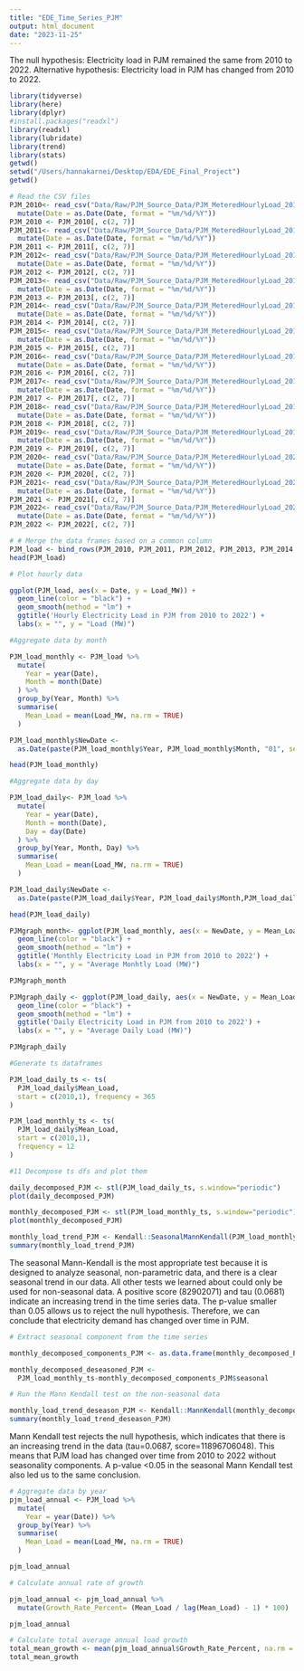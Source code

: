 ```yaml
---
title: "EDE_Time_Series_PJM"
output: html_document
date: "2023-11-25"
---
```


The null hypothesis: Electricity load in PJM remained the same from 2010 to 2022. 
Alternative hypothesis: Electricity load in PJM has changed from 2010 to 2022. 

```r
library(tidyverse)
library(here)
library(dplyr)
#install.packages("readxl")
library(readxl)
library(lubridate)
library(trend)
library(stats)
getwd()
setwd("/Users/hannakarnei/Desktop/EDA/EDE_Final_Project")
getwd()
```

```r
# Read the CSV files
PJM_2010<- read_csv("Data/Raw/PJM_Source_Data/PJM_MeteredHourlyLoad_2010.csv") %>% rename(Date = datetime_beginning_ept, Load_MW = mw) %>%
  mutate(Date = as.Date(Date, format = "%m/%d/%Y"))
PJM_2010 <- PJM_2010[, c(2, 7)]
PJM_2011<- read_csv("Data/Raw/PJM_Source_Data/PJM_MeteredHourlyLoad_2011.csv") %>% rename(Date = datetime_beginning_ept, Load_MW = mw) %>%
  mutate(Date = as.Date(Date, format = "%m/%d/%Y"))
PJM_2011 <- PJM_2011[, c(2, 7)]
PJM_2012<- read_csv("Data/Raw/PJM_Source_Data/PJM_MeteredHourlyLoad_2012.csv") %>% rename(Date = datetime_beginning_ept, Load_MW = mw) %>%
  mutate(Date = as.Date(Date, format = "%m/%d/%Y"))
PJM_2012 <- PJM_2012[, c(2, 7)]
PJM_2013<- read_csv("Data/Raw/PJM_Source_Data/PJM_MeteredHourlyLoad_2013.csv") %>% rename(Date = datetime_beginning_ept, Load_MW = mw) %>%
  mutate(Date = as.Date(Date, format = "%m/%d/%Y"))
PJM_2013 <- PJM_2013[, c(2, 7)]
PJM_2014<- read_csv("Data/Raw/PJM_Source_Data/PJM_MeteredHourlyLoad_2014.csv") %>% rename(Date = datetime_beginning_ept, Load_MW = mw) %>%
  mutate(Date = as.Date(Date, format = "%m/%d/%Y"))
PJM_2014 <- PJM_2014[, c(2, 7)]
PJM_2015<- read_csv("Data/Raw/PJM_Source_Data/PJM_MeteredHourlyLoad_2015.csv") %>% rename(Date = datetime_beginning_ept, Load_MW = mw) %>%
  mutate(Date = as.Date(Date, format = "%m/%d/%Y"))
PJM_2015 <- PJM_2015[, c(2, 7)]
PJM_2016<- read_csv("Data/Raw/PJM_Source_Data/PJM_MeteredHourlyLoad_2016.csv") %>% rename(Date = datetime_beginning_ept, Load_MW = mw) %>%
  mutate(Date = as.Date(Date, format = "%m/%d/%Y"))
PJM_2016 <- PJM_2016[, c(2, 7)]
PJM_2017<- read_csv("Data/Raw/PJM_Source_Data/PJM_MeteredHourlyLoad_2017.csv") %>% rename(Date = datetime_beginning_ept, Load_MW = mw) %>%
  mutate(Date = as.Date(Date, format = "%m/%d/%Y"))
PJM_2017 <- PJM_2017[, c(2, 7)]
PJM_2018<- read_csv("Data/Raw/PJM_Source_Data/PJM_MeteredHourlyLoad_2018.csv") %>% rename(Date = datetime_beginning_ept, Load_MW = mw) %>%
  mutate(Date = as.Date(Date, format = "%m/%d/%Y"))
PJM_2018 <- PJM_2018[, c(2, 7)]
PJM_2019<- read_csv("Data/Raw/PJM_Source_Data/PJM_MeteredHourlyLoad_2019.csv") %>% rename(Date = datetime_beginning_ept, Load_MW = mw) %>%
  mutate(Date = as.Date(Date, format = "%m/%d/%Y"))
PJM_2019 <- PJM_2019[, c(2, 7)]
PJM_2020<- read_csv("Data/Raw/PJM_Source_Data/PJM_MeteredHourlyLoad_2020.csv") %>% rename(Date = datetime_beginning_ept, Load_MW = mw) %>%
  mutate(Date = as.Date(Date, format = "%m/%d/%Y"))
PJM_2020 <- PJM_2020[, c(2, 7)]
PJM_2021<- read_csv("Data/Raw/PJM_Source_Data/PJM_MeteredHourlyLoad_2021.csv") %>% rename(Date = datetime_beginning_ept, Load_MW = mw) %>%
  mutate(Date = as.Date(Date, format = "%m/%d/%Y"))
PJM_2021 <- PJM_2021[, c(2, 7)]
PJM_2022<- read_csv("Data/Raw/PJM_Source_Data/PJM_MeteredHourlyLoad_2022.csv") %>% rename(Date = datetime_beginning_ept, Load_MW = mw) %>%
  mutate(Date = as.Date(Date, format = "%m/%d/%Y"))
PJM_2022 <- PJM_2022[, c(2, 7)]

# # Merge the data frames based on a common column
PJM_load <- bind_rows(PJM_2010, PJM_2011, PJM_2012, PJM_2013, PJM_2014, PJM_2015, PJM_2016, PJM_2017, PJM_2018, PJM_2019, PJM_2020, PJM_2021, PJM_2022)
head(PJM_load)

```

```r

# Plot hourly data 

ggplot(PJM_load, aes(x = Date, y = Load_MW)) +
  geom_line(color = "black") +
  geom_smooth(method = "lm") +
  ggtitle('Hourly Electricity Load in PJM from 2010 to 2022') + 
  labs(x = "", y = "Load (MW)")
```

```r
#Aggregate data by month

PJM_load_monthly <- PJM_load %>%
  mutate(
    Year = year(Date),
    Month = month(Date)
  ) %>%
  group_by(Year, Month) %>%
  summarise(
    Mean_Load = mean(Load_MW, na.rm = TRUE)
  )

PJM_load_monthly$NewDate <- 
  as.Date(paste(PJM_load_monthly$Year, PJM_load_monthly$Month, "01", sep = "-"))

head(PJM_load_monthly)

#Aggregate data by day 

PJM_load_daily<- PJM_load %>%
  mutate(
    Year = year(Date),
    Month = month(Date),
    Day = day(Date)
  ) %>%
  group_by(Year, Month, Day) %>%
  summarise(
    Mean_Load = mean(Load_MW, na.rm = TRUE)
  )

PJM_load_daily$NewDate <- 
  as.Date(paste(PJM_load_daily$Year, PJM_load_daily$Month,PJM_load_daily$Day, sep = "-"))

head(PJM_load_daily)

```


```r
PJMgraph_month<- ggplot(PJM_load_monthly, aes(x = NewDate, y = Mean_Load)) +
  geom_line(color = "black") +
  geom_smooth(method = "lm") +
  ggtitle('Monthly Electricity Load in PJM from 2010 to 2022') + 
  labs(x = "", y = "Average Monhtly Load (MW)")

PJMgraph_month

```


```r
PJMgraph_daily <- ggplot(PJM_load_daily, aes(x = NewDate, y = Mean_Load)) +
  geom_line(color = "black") +
  geom_smooth(method = "lm") +
  ggtitle('Daily Electricity Load in PJM from 2010 to 2022') + 
  labs(x = "", y = "Average Daily Load (MW)")

PJMgraph_daily
```

```r
#Generate ts dataframes 

PJM_load_daily_ts <- ts(
  PJM_load_daily$Mean_Load,
  start = c(2010,1), frequency = 365
)

PJM_load_monthly_ts <- ts(
  PJM_load_daily$Mean_Load,
  start = c(2010,1),
  frequency = 12
)

```

```r
#11 Decompose ts dfs and plot them 

daily_decomposed_PJM <- stl(PJM_load_daily_ts, s.window="periodic")
plot(daily_decomposed_PJM)

monthly_decomposed_PJM <- stl(PJM_load_monthly_ts, s.window="periodic")
plot(monthly_decomposed_PJM)
```
```r
monthly_load_trend_PJM <- Kendall::SeasonalMannKendall(PJM_load_monthly_ts)
summary(monthly_load_trend_PJM)
```

The seasonal Mann-Kendall is the most appropriate test because it is designed to analyze seasonal, non-parametric data, and there is a clear seasonal trend in our data. All other tests we learned about could only be used for non-seasonal data. A positive score (82902071) and tau (0.0681) indicate an increasing trend in the time series data. The p-value smaller than 0.05 allows us to reject the null hypothesis. Therefore, we can conclude that electricity demand has changed over time in PJM. 


```r
# Extract seasonal component from the time series 

monthly_decomposed_components_PJM <- as.data.frame(monthly_decomposed_PJM$time.series[,1:3])

monthly_decomposed_deseasoned_PJM <- 
  PJM_load_monthly_ts-monthly_decomposed_components_PJM$seasonal

# Run the Mann Kendall test on the non-seasonal data

monthly_load_trend_deseason_PJM <- Kendall::MannKendall(monthly_decomposed_deseasoned_PJM)
summary(monthly_load_trend_deseason_PJM)

```
Mann Kendall test rejects the null hypothesis, which indicates that there is an increasing trend in the data (tau=0.0687, score=11896706048). This means that PJM load has changed over time from 2010 to 2022 without seasonality components. A p-value <0.05  in the seasonal Mann Kendall test also led us to the same conclusion. 

```r
# Aggregate data by year
pjm_load_annual <- PJM_load %>%
  mutate(
    Year = year(Date)) %>%
  group_by(Year) %>%
  summarise(
    Mean_Load = mean(Load_MW, na.rm = TRUE)
  )

pjm_load_annual
```

```r
# Calculate annual rate of growth 

pjm_load_annual <- pjm_load_annual %>%
  mutate(Growth_Rate_Percent= (Mean_Load / lag(Mean_Load) - 1) * 100)

pjm_load_annual
```


```r
# Calculate total average annual load growth 
total_mean_growth <- mean(pjm_load_annual$Growth_Rate_Percent, na.rm = TRUE)
total_mean_growth 

```
